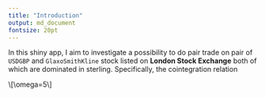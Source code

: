 ```yaml
---
title: "Introduction"
output: md_document
fontsize: 20pt
---
```




In this shiny app, I aim to investigate a possibility to do pair trade on pair of `USDGBP` and `GlaxoSmithKline` stock listed on **London Stock Exchange** both of which are dominated in sterling. Specifically, the cointegration relation

\\[\\omega=5\\]